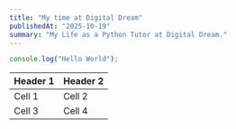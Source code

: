 ```yaml
---
title: "My time at Digital Dream"
publishedAt: "2025-10-19"
summary: "My Life as a Python Tutor at Digital Dream."
---
```


```jsx
console.log("Hello World");
```

| Header 1 | Header 2 |
| -------- | -------- |
| Cell 1   | Cell 2   |
| Cell 3   | Cell 4   |
